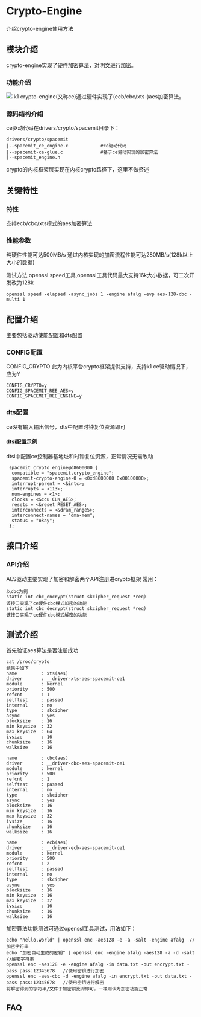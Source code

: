 # Crypto-Engine

介绍crypto-engine使用方法

## 模块介绍  

crypto-engine实现了硬件加密算法，对明文进行加密。  

### 功能介绍  

![](static/openssl.jpg)
k1 crypto-engine(又称ce)通过硬件实现了(ecb/cbc/xts-)aes加密算法。

### 源码结构介绍

ce驱动代码在drivers/crypto/spacemit目录下：  

```  
drivers/crypto/spacemit
|--spacemit_ce_engine.c            #ce驱动代码
|--spacemit-ce-glue.c              #基于ce驱动实现的加密算法
|--spacemit_engine.h 
```  

crypto的内核框架层实现在内核crypto路径下，这里不做赘述

## 关键特性  

### 特性

支持ecb/cbc/xts模式的aes加密算法

### 性能参数

纯硬件性能可达500MB/s
通过内核实现的加密流程性能可达280MB/s(128k以上大小的数据)

测试方法
openssl speed工具,openssl工具代码最大支持16k大小数据，可二次开发改为128k

```
openssl speed -elapsed -async_jobs 1 -engine afalg -evp aes-128-cbc -multi 1
```

## 配置介绍

主要包括驱动使能配置和dts配置

### CONFIG配置

CONFIG_CRYPTO
此为内核平台crypto框架提供支持，支持k1 ce驱动情况下，应为Y

```
CONFIG_CRYPTO=y
CONFIG_SPACEMIT_REE_AES=y
CONFIG_SPACEMIT_REE_ENGINE=y
```

### dts配置

ce没有输入输出信号，dts中配置时钟复位资源即可

#### dtsi配置示例

dtsi中配置ce控制器基地址和时钟复位资源，正常情况无需改动

```dts
 spacemit_crypto_engine@d8600000 {
  compatible = "spacemit,crypto_engine";
  spacemit-crypto-engine-0 = <0xd8600000 0x00100000>;
  interrupt-parent = <&intc>;
  interrupts = <113>;
  num-engines = <1>;
  clocks = <&ccu CLK_AES>;
  resets = <&reset RESET_AES>;
  interconnects = <&dram_range5>;
  interconnect-names = "dma-mem";
  status = "okay";
 };
```

## 接口介绍

### API介绍

AES驱动主要实现了加密和解密两个API注册进crypto框架
常用：

```
以cbc为例
static int cbc_encrypt(struct skcipher_request *req)
该接口实现了ce硬件cbc模式加密的功能
static int cbc_decrypt(struct skcipher_request *req)
该接口实现了ce硬件cbc模式解密的功能
```

## 测试介绍

首先验证aes算法是否注册成功

```
cat /proc/crypto
结果中如下
name         : xts(aes)
driver       : __driver-xts-aes-spacemit-ce1
module       : kernel
priority     : 500
refcnt       : 1
selftest     : passed
internal     : no
type         : skcipher
async        : yes
blocksize    : 16
min keysize  : 32
max keysize  : 64
ivsize       : 16
chunksize    : 16
walksize     : 16

name         : cbc(aes)
driver       : __driver-cbc-aes-spacemit-ce1
module       : kernel
priority     : 500
refcnt       : 1
selftest     : passed
internal     : no
type         : skcipher
async        : yes
blocksize    : 16
min keysize  : 16
max keysize  : 32
ivsize       : 16
chunksize    : 16
walksize     : 16

name         : ecb(aes)
driver       : __driver-ecb-aes-spacemit-ce1
module       : kernel
priority     : 500
refcnt       : 2
selftest     : passed
internal     : no
type         : skcipher
async        : yes
blocksize    : 16
min keysize  : 16
max keysize  : 32
ivsize       : 16
chunksize    : 16
walksize     : 16
```

加密算法功能测试可通过openssl工具测试，用法如下：

```
echo "hello,world" | openssl enc -aes128 -e -a -salt -engine afalg  //加密字符串
echo "加密自动生成的密钥" | openssl enc -engine afalg -aes128 -a -d -salt   //解密字符串
openssl enc -aes128 -e -engine afalg -in data.txt -out encrypt.txt -pass pass:12345678   //使用密钥进行加密
openssl enc -aes-cbc -d -engine afalg -in encrypt.txt -out data.txt -pass pass:12345678   //使用密钥进行解密
将解密得到的字符串/文件于加密前比对即可，一样则认为加密功能正常
```

## FAQ
